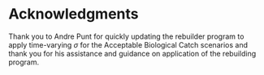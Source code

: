 # Acknowledgments
Thank you to Andre Punt for quickly updating the rebuilder program to apply time-varying $\sigma$ for the Acceptable Biological Catch scenarios and thank you for his  assistance and guidance on application of the rebuilding program. 

